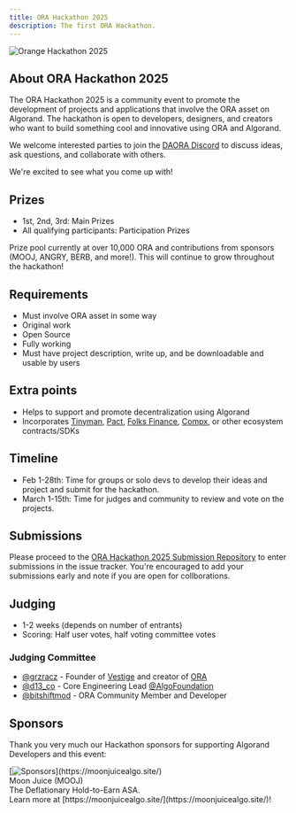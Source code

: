 ```yaml
---
title: ORA Hackathon 2025
description: The first ORA Hackathon.
---
```



<Image
  src={hackathonImage}
  alt="Orange Hackathon 2025"
  class="w-full md:w-2/3 rounded-lg shadow-md max-sm:p-4"
/>

## About ORA Hackathon 2025

The ORA Hackathon 2025 is a community event to promote the development of projects and applications that involve the ORA asset on Algorand. The hackathon is open to developers, designers, and creators who want to build something cool and innovative using ORA and Algorand.

We welcome interested parties to join the [DAORA Discord](https://discord.com/invite/bmEc4y6e7C) to discuss ideas, ask questions, and collaborate with others.

We're excited to see what you come up with!

## Prizes

- 1st, 2nd, 3rd: Main Prizes
- All qualifying participants: Participation Prizes

Prize pool currently at over 10,000 ORA and contributions from sponsors (MOOJ, ANGRY, BERB, and more!). This will continue to grow throughout the hackathon!

## Requirements

- Must involve ORA asset in some way
- Original work
- Open Source
- Fully working
- Must have project description, write up, and be downloadable and usable by users

## Extra points

- Helps to support and promote decentralization using Algorand
- Incorporates [Tinyman](https://tinyman.org), [Pact](https://pact.fi), [Folks Finance](https://folks.finance), [Compx](https://compx.io), or other ecosystem contracts/SDKs

## Timeline

- Feb 1-28th: Time for groups or solo devs to develop their ideas and project and submit for the hackathon.
- March 1-15th: Time for judges and community to review and vote on the projects.

## Submissions

Please proceed to the [ORA Hackathon 2025 Submission Repository](https://github.com/orangesmeme/ora-hackathon-2025) to enter submissions in the issue tracker. You're encouraged to add your submissions early and note if you are open for collborations.

## Judging

- 1-2 weeks (depends on number of entrants)
- Scoring: Half user votes, half voting committee votes

### Judging Committee

- [@grzracz](https://x.com/grzracz) - Founder of [Vestige](https://vestige.fi) and creator of [ORA](https://oranges.meme)
- [@d13_co](https://x.com/d13_co) - Core Engineering Lead [@AlgoFoundation](https://x.com/AlgoFoundation)
- [@bitshiftmod](https://x.com/bitshiftmod) - ORA Community Member and Developer

## Sponsors

Thank you very much our Hackathon sponsors for supporting Algorand Developers and this event:

<div class="flex justify-center w-full">
  <div class="flex flex-col items-center justify-center p-4 text-center max-w-96 leading-3">
    [<Image src={moojLogo} alt="Sponsors" class="size-32" />](https://moonjuicealgo.site/)
    <div class="font-bold text-2xl">Moon Juice (MOOJ)</div>
    <div>The Deflationary Hold-to-Earn ASA.</div>
    <div>
      Learn more at [https://moonjuicealgo.site/](https://moonjuicealgo.site/)!
    </div>
  </div>
</div>
